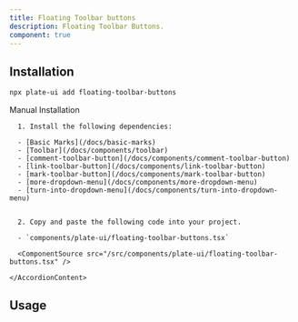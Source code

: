 ```yaml
---
title: Floating Toolbar buttons
description: Floating Toolbar Buttons.
component: true
---
```


[//]: # '<ComponentExample src="/src/components/examples/PlaygroundDemo.tsx">'
[//]: # '  <PlaygroundDemo />'
[//]: # '</ComponentExample>'

## Installation

```bash
npx plate-ui add floating-toolbar-buttons
```

<Accordion type="single" collapsible>
  <AccordionItem value="manual-installation">
    <AccordionTrigger>Manual Installation</AccordionTrigger>
    <AccordionContent>

      1. Install the following dependencies:

      - [Basic Marks](/docs/basic-marks)
      - [Toolbar](/docs/components/toolbar)
      - [comment-toolbar-button](/docs/components/comment-toolbar-button)
      - [link-toolbar-button](/docs/components/link-toolbar-button)
      - [mark-toolbar-button](/docs/components/mark-toolbar-button)
      - [more-dropdown-menu](/docs/components/more-dropdown-menu)
      - [turn-into-dropdown-menu](/docs/components/turn-into-dropdown-menu)


      2. Copy and paste the following code into your project.

      - `components/plate-ui/floating-toolbar-buttons.tsx`

      <ComponentSource src="/src/components/plate-ui/floating-toolbar-buttons.tsx" />

    </AccordionContent>

  </AccordionItem>
</Accordion>

## Usage

<ComponentSource src="/src/components/examples/PlaygroundDemo.tsx" />
